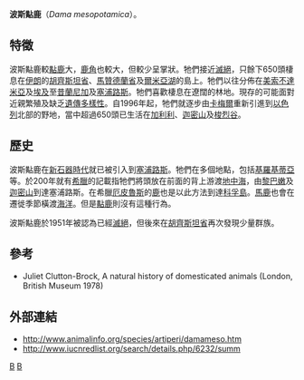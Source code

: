 {{Speciesbox
| taxon = Dama mesopotamica
| binomial_authority = ([[Victor_Brooke|Brooke]], 1875)
| image = Persian Fallow Deer 1.jpg
| status = EN
| status_system = iucn3.1
}}
'''波斯黇鹿'''（''Dama mesopotamica''）。

==特徵==
波斯黇鹿較[[黇鹿|黇鹿]]大，[[鹿角|鹿角]]也較大，但較少呈掌狀。牠們接近[[滅絕|滅絕]]，只餘下650頭棲息在[[伊朗|伊朗]]的[[胡齊斯坦省|胡齊斯坦省]]、[[馬贊德蘭省|馬贊德蘭省]]及[[爾米亞湖|爾米亞湖]]的島上。牠們以往分佈在[[美索不達米亞|美索不達米亞]]及[[埃及|埃及]]至[[昔蘭尼加|昔蘭尼加]]及[[塞浦路斯|塞浦路斯]]。牠們喜歡棲息在遼闊的林地。現存的可能面對近親繁殖及缺乏[[遺傳多樣性|遺傳多樣性]]。自1996年起，牠們就逐步由[[卡梅爾|卡梅爾]]重新引進到[[以色列|以色列]]北部的野地，當中超過650頭已生活在[[加利利|加利利]]、[[迦密山|迦密山]]及[[梭烈谷|梭烈谷]]。

==歷史==
波斯黇鹿在[[新石器時代|新石器時代]]就已被引入到[[塞浦路斯|塞浦路斯]]。牠們在多個地點，包括[[基羅基蒂亞|基羅基蒂亞]]等。於200年就有[[希臘|希臘]]的記載指牠們將頭放在前面的背上游渡[[地中海|地中海]]，由[[黎巴嫩|黎巴嫩]]及[[迦密山|迦密山]]到達塞浦路斯。在希臘[[厄皮魯斯|厄皮魯斯]]的[[鹿|鹿]]也是以此方法到達[[科孚島|科孚島]]。[[馬鹿|馬鹿]]也會在遷徙季節橫渡[[海洋|海洋]]。但是[[黇鹿|黇鹿]]則沒有這種行為。

波斯黇鹿於1951年被認為已經[[滅絕|滅絕]]，但後來在[[胡齊斯坦省|胡齊斯坦省]]再次發現少量群族。

==參考==
* Juliet Clutton-Brock, A natural history of domesticated animals (London, British Museum 1978)

==外部連結==
{{commons|Persian fallow deer}}
* http://www.animalinfo.org/species/artiperi/damameso.htm {{Wayback|url=http://www.animalinfo.org/species/artiperi/damameso.htm |date=20180613085440 }}
* http://www.iucnredlist.org/search/details.php/6232/summ
{{Taxonbar|from=Q756889}}

{{Artiodactyla|R.1}}

[[Category:黇鹿屬|B]]
[[Category:_1875年描述的动物|B]]